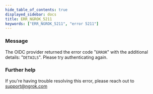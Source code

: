 ```yaml
---
hide_table_of_contents: true
displayed_sidebar: docs
title: ERR_NGROK_5211
keywords: ["ERR_NGROK_5211", "error 5211"]
---
```


### Message

The OIDC provider returned the error code "`ERROR`" with the additional details: "`DETAILS`". Please try authenticating again.

### Further help

If you're having trouble resolving this error, please reach out to [support@ngrok.com](mailto:support@ngrok.com?subject=Help%20with%20ERR_NGROK_5211)
